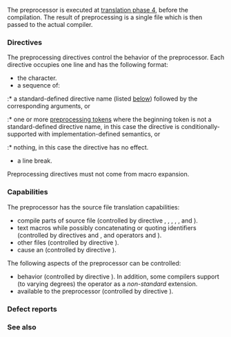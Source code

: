 {{title|Preprocessor}}
{{cpp/preprocessor/navbar}}
The preprocessor is executed at [[cpp/language/translation phases#Phase 4|translation phase 4]], before the compilation. The result of preprocessing is a single file which is then passed to the actual compiler.

===Directives===
The preprocessing directives control the behavior of the preprocessor. Each directive occupies one line and has the following format:

* the {{c|#}} character.
* a sequence of:
:* a standard-defined directive name (listed [[#Capabilities|below]]) followed by the corresponding arguments, or
:* one or more [[cpp/language/translation phases#Phase 3|preprocessing tokens]] where the beginning token is not a standard-defined directive name, in this case the directive is conditionally-supported with implementation-defined semantics{{rev inl|until=c++23| (e.g. a common non-standard extension is the directive {{c|#warning}} which emits a user-defined message during compilation)}}, or
:* nothing, in this case the directive has no effect.
* a line break.

{{rrev|since=c++20|
The [[cpp/language/modules|module and import directives]] are also preprocessing directives.
}}

Preprocessing directives must not come from macro expansion.
{{source|1=
#define EMPTY
EMPTY   #   include &lt;file.h&gt; // not a preprocessing directive
}}

===Capabilities===
The preprocessor has the source file translation capabilities:

* '''{{rl|conditional|conditionally}}''' compile parts of source file (controlled by directive {{c|#if}}, {{c|#ifdef}}, {{c|#ifndef}}, {{c|#else}}, {{c|#elif}}{{rev inl|since=c++23|, {{c|#elifdef}}, {{c|#elifndef}}}}, and {{c|#endif}}).
* '''{{rl|replace}}''' text macros while possibly concatenating or quoting identifiers (controlled by directives {{c|#define}} and {{c|#undef}}, and operators {{c|#}} and {{c|##}}).
* '''{{rl|include}}''' other files (controlled by directive {{c|#include}} {{rev inl|since=c++17|and checked with {{c|__has_include}}}}).
* cause an '''{{rl|error}}''' {{rev inl|since=c++23|or '''{{rl|error|warning}}'''}} (controlled by directive {{c|#error}}{{rev inl|since=c++23| or {{c|#warning}} respectively}}).

The following aspects of the preprocessor can be controlled:
* '''{{rl|impl|implementation-defined}}''' behavior (controlled by directive {{c|#pragma}} {{rev inl|since=c++11|and operator {{c|_Pragma}}}}). In addition, some compilers support (to varying degrees) the operator {{c|__pragma}} as a ''non-standard'' extension.
* '''{{rl|line|file name and line information}}''' available to the preprocessor (controlled by directive {{c|#line}}).

===Defect reports===
{{dr list begin}}
{{dr list item|wg=cwg|dr=2001|std=C++98|before=the behavior of using non-standard-defined directives was not clear|after=made conditionally-supported}}
{{dr list end}}

===See also===
{{dsc begin}}
{{dsc see cpp|cpp/preprocessor/replace#Predefined macros|Predefined Macro Symbols|nomono=true}}
{{dsc see cpp|cpp/symbol index/macro|Macro Symbol Index|nomono=true}}
{{dsc see c|c/preprocessor|nomono=true}}
{{dsc end}}

{{langlinks|ar|cs|de|es|fr|it|ja|ko|pl|pt|ru|tr|zh}}